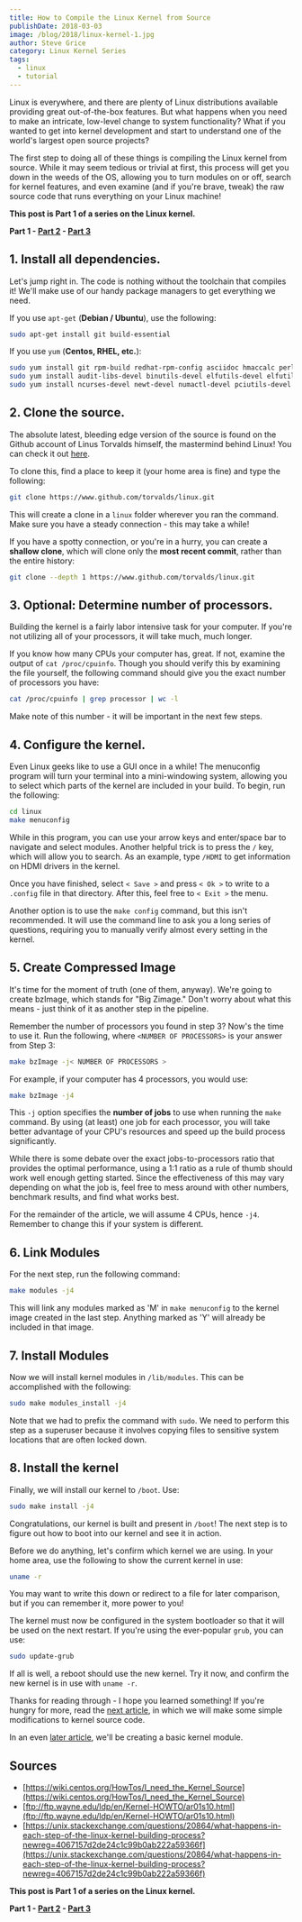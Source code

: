 ```yaml
---
title: How to Compile the Linux Kernel from Source
publishDate: 2018-03-03
image: /blog/2018/linux-kernel-1.jpg
author: Steve Grice
category: Linux Kernel Series
tags:
  - linux
  - tutorial
---
```


Linux is everywhere, and there are plenty of Linux distributions available providing great out-of-the-box features. But what happens when you need to make an intricate, low-level change to system functionality? What if you wanted to get into kernel development and start to understand one of the world's largest open source projects?

The first step to doing all of these things is compiling the Linux kernel from source. While it may seem tedious or trivial at first, this process will get you down in the weeds of the OS, allowing you to turn modules on or off, search for kernel features, and even examine (and if you're brave, tweak) the raw source code that runs everything on your Linux machine!

**This post is Part 1 of a series on the Linux kernel.**

**Part 1 - [Part 2][part2] - [Part 3][part3]**

## 1. Install all dependencies.

Let's jump right in. The code is nothing without the toolchain that compiles it! We'll make use of our handy package managers to get everything we need.

If you use `apt-get` (**Debian / Ubuntu**), use the following:
```bash
sudo apt-get install git build-essential
```
If you use `yum` (**Centos, RHEL, etc.**):
```bash
sudo yum install git rpm-build redhat-rpm-config asciidoc hmaccalc perl-ExtUtils-Embed pesign xmlto
sudo yum install audit-libs-devel binutils-devel elfutils-devel elfutils-libelf-devel
sudo yum install ncurses-devel newt-devel numactl-devel pciutils-devel python-devel zlib-devel
```

## 2. Clone the source.

The absolute latest, bleeding edge version of the source is found on the Github account of Linus Torvalds himself, the mastermind behind Linux! You can check it out [here](https://www.github.com/torvalds/linux).

To clone this, find a place to keep it (your home area is fine) and type the following:

```bash
git clone https://www.github.com/torvalds/linux.git
```

This will create a clone in a `linux` folder wherever you ran the command. Make sure you have a steady connection - this may take a while!

If you have a spotty connection, or you're in a hurry, you can create a **shallow clone**, which will clone only the **most recent commit**, rather than the entire history:

```bash
git clone --depth 1 https://www.github.com/torvalds/linux.git
```

## 3. Optional: Determine number of processors.

Building the kernel is a fairly labor intensive task for your computer. If you're not utilizing all of your processors, it will take much, much longer.

If you know how many CPUs your computer has, great. If not, examine the output of `cat /proc/cpuinfo`. Though you should verify this by examining the file yourself, the following command should give you the exact number of processors you have:

```bash
cat /proc/cpuinfo | grep processor | wc -l
```

Make note of this number - it will be important in the next few steps.

## 4. Configure the kernel.

Even Linux geeks like to use a GUI once in a while! The menuconfig program will turn your terminal into a mini-windowing system, allowing you to select which parts of the kernel are included in your build. To begin, run the following:

```bash
cd linux
make menuconfig
```

While in this program, you can use your arrow keys and enter/space bar to navigate and select modules. Another helpful trick is to press the `/` key, which will allow you to search. As an example, type `/HDMI` to get information on HDMI drivers in the kernel.

Once you have finished, select `< Save >` and press `< Ok >` to write to a `.config` file in that directory. After this, feel free to `< Exit >` the menu.

Another option is to use the `make config` command, but this isn't recommended. It will use the command line to ask you a long series of questions, requiring you to manually verify almost every setting in the kernel.

## 5. Create Compressed Image

It's time for the moment of truth (one of them, anyway). We're going to create bzImage, which stands for "Big Zimage." Don't worry about what this means - just think of it as another step in the pipeline.

Remember the number of processors you found in step 3? Now's the time to use it. Run the following, where `<NUMBER OF PROCESSORS>` is your answer from Step 3:
```bash
make bzImage -j< NUMBER OF PROCESSORS >
```

For example, if your computer has 4 processors, you would use:
```bash
make bzImage -j4
```

This `-j` option specifies the **number of jobs** to use when running the `make` command. By using (at least) one job for each processor, you will take better advantage of your CPU's resources and speed up the build process significantly.

While there is some debate over the exact jobs-to-processors ratio that provides the optimal performance, using a 1:1 ratio as a rule of thumb should work well enough getting started. Since the effectiveness of this may vary depending on what the job is, feel free to mess around with other numbers, benchmark results, and find what works best.

For the remainder of the article, we will assume 4 CPUs, hence `-j4`. Remember to change this if your system is different.

## 6. Link Modules

For the next step, run the following command:

```bash
make modules -j4
```

This will link any modules marked as 'M' in `make menuconfig` to the kernel image created in the last step. Anything marked as 'Y' will already be included in that image.

## 7. Install Modules

Now we will install kernel modules in `/lib/modules`. This can be accomplished with the following:

```bash
sudo make modules_install -j4
```
Note that we had to prefix the command with `sudo`. We need to perform this step as a superuser because it involves copying files to sensitive system locations that are often locked down.

## 8. Install the kernel

Finally, we will install our kernel to `/boot`. Use:

```bash
sudo make install -j4
```

Congratulations, our kernel is built and present in `/boot`! The next step is to figure out how to boot into our kernel and see it in action.

Before we do anything, let's confirm which kernel we are using. In your home area, use the following to show the current kernel in use:

```bash
uname -r
```

You may want to write this down or redirect to a file for later comparison, but if you can remember it, more power to you!

The kernel must now be configured in the system bootloader so that it will be used on the next restart. If you're using the ever-popular `grub`, you can use:

```bash
sudo update-grub
```

If all is well, a reboot should use the new kernel. Try it now, and confirm the new kernel is in use with `uname -r`.

Thanks for reading through - I hope you learned something! If you're hungry for more, read the [next article][part2], in which we will make some simple modifications to kernel source code.

In an even [later article][part3], we'll be creating a basic kernel module.

## Sources

* [https://wiki.centos.org/HowTos/I_need_the_Kernel_Source](https://wiki.centos.org/HowTos/I_need_the_Kernel_Source)
* [ftp://ftp.wayne.edu/ldp/en/Kernel-HOWTO/ar01s10.html](ftp://ftp.wayne.edu/ldp/en/Kernel-HOWTO/ar01s10.html)
* [https://unix.stackexchange.com/questions/20864/what-happens-in-each-step-of-the-linux-kernel-building-process?newreg=4067157d2de24c1c99b0ab222a59366f](https://unix.stackexchange.com/questions/20864/what-happens-in-each-step-of-the-linux-kernel-building-process?newreg=4067157d2de24c1c99b0ab222a59366f)

**This post is Part 1 of a series on the Linux kernel.**

**Part 1 - [Part 2][part2] - [Part 3][part3]**

[part1]: ./linux-kernel-1/
[part2]: ./linux-kernel-2/
[part3]: ./linux-kernel-3/
